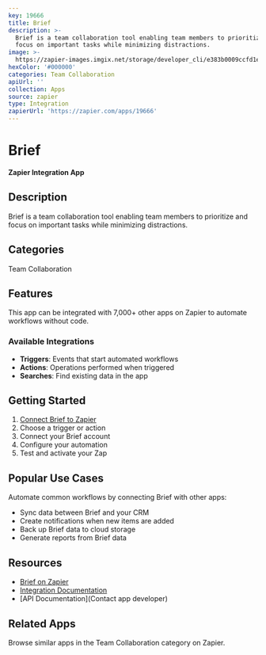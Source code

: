 ```yaml
---
key: 19666
title: Brief
description: >-
  Brief is a team collaboration tool enabling team members to prioritize and
  focus on important tasks while minimizing distractions.
image: >-
  https://zapier-images.imgix.net/storage/developer_cli/e383b0009ccfd1ecf08251c129ce37ac.png?auto=format%2Ccompress&ixlib=python-3.0.0&q=50
hexColor: '#000000'
categories: Team Collaboration
apiUrl: ''
collection: Apps
source: zapier
type: Integration
zapierUrl: 'https://zapier.com/apps/19666'
---
```

# Brief

**Zapier Integration App**

## Description

Brief is a team collaboration tool enabling team members to prioritize and focus on important tasks while minimizing distractions.

## Categories

Team Collaboration

## Features

This app can be integrated with 7,000+ other apps on Zapier to automate workflows without code.

### Available Integrations

- **Triggers**: Events that start automated workflows
- **Actions**: Operations performed when triggered
- **Searches**: Find existing data in the app

## Getting Started

1. [Connect Brief to Zapier](https://zapier.com/apps/19666)
2. Choose a trigger or action
3. Connect your Brief account
4. Configure your automation
5. Test and activate your Zap

## Popular Use Cases

Automate common workflows by connecting Brief with other apps:

- Sync data between Brief and your CRM
- Create notifications when new items are added
- Back up Brief data to cloud storage
- Generate reports from Brief data

## Resources

- [Brief on Zapier](https://zapier.com/apps/19666)
- [Integration Documentation](https://zapier.com/apps/19666/integrations)
- [API Documentation](Contact app developer)

## Related Apps

Browse similar apps in the Team Collaboration category on Zapier.
